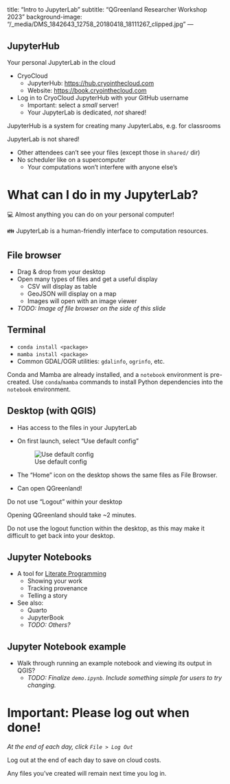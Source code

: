 <!-- vim: set ft=markdown: -->
---
title: "Intro to JupyterLab"
subtitle: "QGreenland Researcher Workshop 2023"
background-image: "/_media/DMS_1842643_12758_20180418_18111267_clipped.jpg"
---

## JupyterHub

Your personal JupyterLab in the cloud

* CryoCloud
    * JupyterHub: <https://hub.cryointhecloud.com>
    * Website: <https://book.cryointhecloud.com>

* Log in to CryoCloud JupyterHub with your GitHub username
    * Important: select a _small_ server!
    * Your JupyterLab is dedicated, _not_ shared!

::: {.notes}
JupyterHub is a system for creating many JupyterLabs, e.g. for classrooms

JupyterLab is not shared!

* Other attendees can't see your files (except those in `shared/` dir)
* No scheduler like on a supercomputer
    * Your computations won't interfere with anyone else's
:::


# What can I do in my JupyterLab?

💻 Almost anything you can do on your personal computer!

👪 JupyterLab is a human-friendly interface to computation resources.


## File browser

* Drag & drop from your desktop
* Open many types of files and get a useful display
    * CSV will display as table
    * GeoJSON will display on a map
    * Images will open with an image viewer

* _TODO: Image of file browser on the side of this slide_


## Terminal

* `conda install <package>`
* `mamba install <package>`
* Common GDAL/OGR utilities: `gdalinfo`, `ogrinfo`, etc.

::: {.notes}
Conda and Mamba are already installed, and a `notebook` environment is pre-created. Use
`conda`/`mamba` commands to install Python dependencies into the `notebook` environment.
:::


## Desktop (with QGIS) {.smaller}

* Has access to the files in your JupyterLab
* On first launch, select "Use default config"

    ![Use default config](/_media/xfce_first_launch.png)

* The "Home" icon on the desktop shows the same files as File Browser.
* Can open QGreenland!

::: {.callout-warning}
Do not use "Logout" within your desktop
:::

::: {.notes}
Opening QGreenland should take ~2 minutes.

Do not use the logout function within the desktop, as this may make it difficult to get
back into your desktop.
:::


## Jupyter Notebooks

* A tool for [Literate Programming](https://en.wikipedia.org/wiki/Literate_programming)
    * Showing your work
    * Tracking provenance
    * Telling a story
* See also:
    * Quarto
    * JupyterBook
    * _TODO: Others?_


## Jupyter Notebook example

* Walk through running an example notebook and viewing its output in QGIS?
    * _TODO: Finalize `demo.ipynb`. Include something simple for users to try changing._


# Important: Please log out when done!

_At the end of each day, click `File > Log Out`_

::: {.notes}
Log out at the end of each day to save on cloud costs.

Any files you've created will remain next time you log in.
:::
